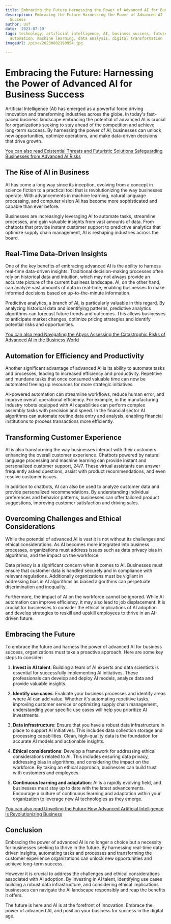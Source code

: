 ```yaml
---
title: Embracing the Future Harnessing the Power of Advanced AI for Business Success
description: Embracing the Future Harnessing the Power of Advanced AI for Business
  Success
author: Usf
date: '2023-07-19'
tags: technology, artificial intelligence, AI, business success, future, innovation,
  automation, machine learning, data analysis, digital transformation
imageUrl: /pixa/20230802190954.jpg

---
```

# Embracing the Future: Harnessing the Power of Advanced AI for Business Success

Artificial Intelligence (AI) has emerged as a powerful  force  driving innovation and transforming industries across the globe. In today's fast-paced business landscape embracing the potential of advanced AI is crucial for  organizations seeking to stay ahead of the competition  and achieve long-term success. By harnessing the  power of AI, businesses can unlock new opportunities, optimize operations, and  make data-driven decisions that drive growth.

[You can also read Existential Threats and Futuristic Solutions Safeguarding Businesses from Advanced AI  Risks](Existential%20Threats%20and%20Futuristic%20Solutions%20Safeguarding%20Businesses%20from%20Advanced%20AI%20Risks)


## The Rise  of AI in Business

AI  has  come a long way  since its inception, evolving from a concept in science fiction to a practical tool that  is revolutionizing the way businesses  operate. With advancements in machine learning, natural language processing, and computer vision AI has become more sophisticated and  capable than ever before.

Businesses are increasingly leveraging AI to automate tasks, streamline processes, and gain  valuable insights from vast amounts of data. From chatbots that provide instant customer support to predictive analytics that optimize supply  chain management, AI is reshaping industries across the  board.

## Real-Time Data-Driven Insights

One of  the key benefits of embracing  advanced AI is the ability to harness real-time data-driven insights.  Traditional decision-making processes often rely on historical data and intuition, which may not always provide an accurate  picture of the current business landscape. AI, on the other hand, can analyze vast amounts of data in real-time, enabling businesses to make informed decisions based on up-to-the-minute information.

Predictive analytics, a branch of AI, is particularly valuable in this regard.  By analyzing historical data and identifying patterns, predictive analytics algorithms can  forecast future trends and outcomes. This allows businesses to  anticipate market  changes, optimize pricing strategies and identify potential risks and opportunities.

[You can also read Navigating  the Abyss Assessing the Catastrophic Risks of Advanced AI in the  Business World](Navigating%20the%20Abyss%20Assessing%20the%20Catastrophic%20Risks%20of%20Advanced%20AI%20in%20the%20Business%20World)


## Automation for Efficiency and Productivity

Another significant advantage of advanced AI is its ability to automate tasks and processes,  leading to increased efficiency and  productivity. Repetitive and mundane tasks that once consumed valuable time can now be automated  freeing up resources  for  more strategic initiatives.

AI-powered automation can streamline workflows, reduce human error, and  improve overall operational  efficiency. For example, in the  manufacturing industry robots  equipped with AI capabilities can perform complex  assembly tasks with precision and speed. In the financial sector AI  algorithms  can automate  routine data entry and analysis, enabling financial institutions to process transactions more efficiently.

## Transforming Customer Experience

AI is also transforming the  way businesses  interact with their customers enhancing the overall customer experience. Chatbots powered by natural language processing and machine learning can provide instant and personalized customer support, 24/7. These virtual assistants can answer frequently asked questions, assist with product recommendations, and even  resolve customer issues.

In addition to chatbots, AI can also be used to analyze  customer data and provide personalized recommendations. By understanding individual preferences and behavior patterns, businesses can offer  tailored product suggestions, improving customer satisfaction and driving sales.

## Overcoming Challenges and Ethical Considerations

While the potential of advanced AI is vast it is not without its challenges and ethical considerations. As AI becomes more integrated  into business processes, organizations must address issues such as data privacy bias in algorithms, and the impact on the  workforce.

Data privacy is a significant concern when it comes to AI. Businesses must ensure that customer data is handled securely and in compliance with  relevant  regulations. Additionally organizations  must be vigilant in addressing bias in AI algorithms as biased  algorithms  can perpetuate discrimination and inequality.

Furthermore,  the impact of AI on the workforce  cannot be ignored. While AI automation can improve efficiency, it may also lead to job displacement. It is crucial for businesses to consider the ethical implications of AI adoption and develop  strategies to reskill  and upskill  employees to thrive  in an AI-driven future.

## Embracing the Future

To embrace the future and harness the power  of advanced AI for business success, organizations must take a proactive approach. Here are some key  steps  to  consider:

1. **Invest in AI talent**:  Building a team  of AI experts and data scientists is essential for successfully implementing AI initiatives. These professionals can develop  and deploy  AI models, analyze  data and provide valuable insights.

2. **Identify use cases**: Evaluate your  business processes and identify areas where AI can  add value. Whether it's  automating repetitive  tasks, improving customer service or optimizing supply chain management, understanding your specific use cases  will help you prioritize AI investments.

3. **Data infrastructure**: Ensure that you have a  robust data infrastructure in place to support  AI initiatives. This includes data collection storage and  processing capabilities. Clean, high-quality data is the foundation for accurate  AI models and  actionable insights.

4. **Ethical  considerations**: Develop a framework for addressing ethical considerations related to AI. This includes  ensuring data privacy, addressing bias in  algorithms, and considering the impact on  the workforce. By taking an ethical approach, businesses can build trust with customers and employees.

5. **Continuous learning and adaptation**: AI  is a rapidly evolving field, and businesses must stay up to date with  the latest advancements. Encourage a culture  of continuous learning and adaptation within your organization to  leverage new AI technologies as they  emerge.

[You can also read Unveiling the Future How Advanced Artificial Intelligence  is Revolutionizing Business](Unveiling%20the%20Future%20How%20Advanced%20Artificial%20Intelligence%20is%20Revolutionizing%20Business)


## Conclusion

Embracing the power of advanced AI is no longer a choice but a necessity for businesses seeking to  thrive in the future. By harnessing real-time data-driven insights, automating  tasks and processes and transforming the customer experience organizations can  unlock new opportunities and achieve long-term success.

However it is crucial to address the challenges and ethical considerations  associated with AI adoption. By investing in AI  talent, identifying use cases building  a robust data infrastructure, and considering ethical implications businesses can  navigate the AI landscape responsibly and  reap the benefits  it offers.

The future is here and AI is at the forefront of innovation. Embrace the power of advanced AI, and position your business for success in the  digital age.